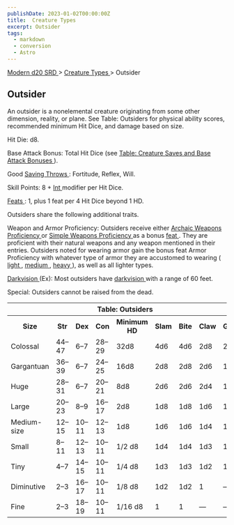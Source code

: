 ```yaml
---
publishDate: 2023-01-02T00:00:00Z
title:  Creature Types 
excerpt: Outsider
tags:
  - markdown
  - conversion
  - Astro
---
```


[ Modern d20 SRD ](/#modernD20) > [ Creature Types ](modern-d20-srd-creature-types-index) > Outsider

##  Outsider

An outsider is a nonelemental creature originating from some other dimension,
reality, or plane. See Table: Outsiders for physical ability scores,
recommended minimum Hit Dice, and damage based on size.

Hit Die: d8.

Base Attack Bonus: Total Hit Dice (see [ Table: Creature Saves and Base Attack Bonuses ](modern-d20-srd-creature-types-index) ).

Good [ Saving Throws ](modern-d20-srd-basics-saving-throws) : Fortitude,
Reflex, Will.

Skill Points: 8 + [ Int ](modern-d20-srd-basics-ability-scores) modifier per
Hit Dice.

[ Feats ](modern-d20-srd-feats-index) : 1, plus 1 feat per 4 Hit Dice beyond 1
HD.

Outsiders share the following additional traits.

Weapon and Armor Proficiency: Outsiders receive either [ Archaic Weapons Proficiency ](modern-d20-srd-feats-archaic-weapons-proficiency) or [ Simple Weapons Proficiency ](modern-d20-srd-feats-simple-weapons-proficiency) as a
bonus [ feat ](modern-d20-srd-feats-index) . They are proficient with their
natural weapons and any weapon mentioned in their entries. Outsiders noted for
wearing armor gain the bonus feat Armor Proficiency with whatever type of
armor they are accustomed to wearing ( [ light ](modern-d20-srd-feats-armor-proficiency-light) , [ medium ](modern-d20-srd-feats-armor-proficiency-medium)
, [ heavy ](modern-d20-srd-feats-armor-proficiency-heavy) ), as well as all
lighter types.

[ Darkvision ](modern-d20-srd-special-abilities-darkvision) (Ex): Most
outsiders have [ darkvision ](modern-d20-srd-special-abilities-darkvision)
with a range of 60 feet.

Special: Outsiders cannot be raised from the dead.


<table> <th colspan="9"> Table: Outsiders </th> <tr> <th> Size </th> <th> Str </th> <th> Dex </th> <th> Con </th> <th> Minimum HD </th> <th> Slam </th> <th> Bite </th> <th> Claw </th> <th> Gore </th> </tr> <tr> <td> Colossal </td> <td> 44–47 </td> <td> 6–7 </td> <td> 28–29 </td> <td> 32d8 </td> <td> 4d6 </td> <td> 4d6 </td> <td> 2d8 </td> <td> 2d6 </td> </tr> <tr class="shaded"> <td> Gargantuan </td> <td> 36–39 </td> <td> 6–7 </td> <td> 24–25 </td> <td> 16d8 </td> <td> 2d8 </td> <td> 2d8 </td> <td> 2d6 </td> <td> 1d8 </td> </tr> <tr> <td> Huge </td> <td> 28–31 </td> <td> 6–7 </td> <td> 20–21 </td> <td> 8d8 </td> <td> 2d6 </td> <td> 2d6 </td> <td> 2d4 </td> <td> 1d6 </td> </tr> <tr class="shaded"> <td> Large </td> <td> 20–23 </td> <td> 8–9 </td> <td> 16–17 </td> <td> 2d8 </td> <td> 1d8 </td> <td> 1d8 </td> <td> 1d6 </td> <td> 1d4 </td> </tr> <tr> <td> Medium-size </td> <td> 12–15 </td> <td> 10–11 </td> <td> 12–13 </td> <td> 1d8 </td> <td> 1d6 </td> <td> 1d6 </td> <td> 1d4 </td> <td> 1d3 </td> </tr> <tr class="shaded"> <td> Small </td> <td> 8–11 </td> <td> 12–13 </td> <td> 10–11 </td> <td> 1/2 d8 </td> <td> 1d4 </td> <td> 1d4 </td> <td> 1d3 </td> <td> 1d2 </td> </tr> <tr> <td> Tiny </td> <td> 4–7 </td> <td> 14–15 </td> <td> 10–11 </td> <td> 1/4 d8 </td> <td> 1d3 </td> <td> 1d3 </td> <td> 1d2 </td> <td> 1 </td> </tr> <tr class="shaded"> <td> Diminutive </td> <td> 2–3 </td> <td> 16–17 </td> <td> 10–11 </td> <td> 1/8 d8 </td> <td> 1d2 </td> <td> 1d2 </td> <td> 1 </td> <td> — </td> </tr> <tr> <td> Fine </td> <td> 2–3 </td> <td> 18–19 </td> <td> 10–11 </td> <td> 1/16 d8 </td> <td> 1 </td> <td> 1 </td> <td> — </td> <td> — </td> </tr> </table>



